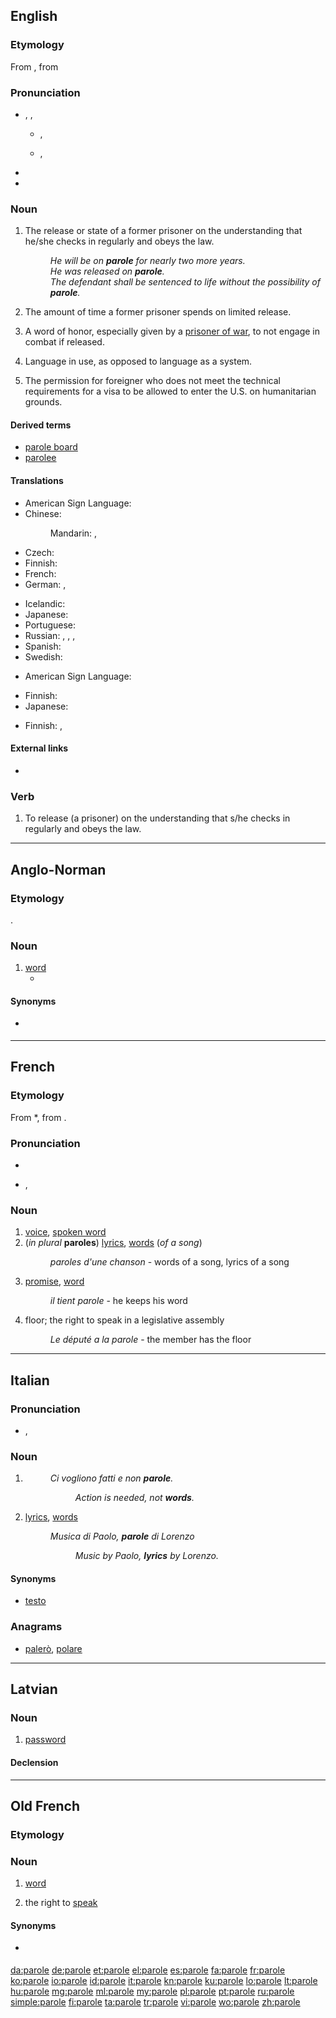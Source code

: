 {{also|Parole}}
==English==
{{wikipedia}}

===Etymology===
From {{etyl|fro|en}} {{term|parole||lang=fro|word, formal promise}}, from {{etyl|LL.}} {{term|parabola||lang=la|speech}}

===Pronunciation===
* {{enPR|pə-rōlʹ}}, {{IPA|/pəˈroːl/}}, {{X-SAMPA|/pə"ro:l/}}
** {{a|UK}} {{IPA|[pə.ˈɹəʊɫ]}}, {{X-SAMPA|[p@."r\@U5]}}
** {{a|US}} {{IPA|[pə.ˈɹoʊɫ]}}, {{X-SAMPA|[p@."r\oU5]}}
* {{rhymes|əʊl}}
* {{hyphenation|pa|role}}

===Noun===
{{en-noun|-|s}}

# The release or state of a former prisoner on the understanding that he/she checks in regularly and obeys the law.
#: ''He will be on '''parole''' for nearly two more years.''
#: ''He was released on '''parole'''.''
#: ''The defendant shall be sentenced to life without the possibility of '''parole'''.''
# The amount of time a former prisoner spends on limited release.
# {{archaic}} A word of honor, especially given by a [[prisoner of war]], to not engage in combat if released.
# {{linguistics}} Language in use, as opposed to language as a system.
# {{US|immigration law}} The permission for foreigner who does not meet the technical requirements for a visa to be allowed to enter the U.S. on humanitarian grounds.

====Derived terms====
* [[parole board]]
* [[parolee]]

====Translations====
{{trans-top|law: a release of (a prisoner)}}
* American Sign Language: {{tø|ase|BentB@BaseHand-PalmDown-OpenB@CenterSternumhigh-UlnarAcross BentB@TipHand-PalmDown-OpenB@CenterSternumhigh-UlnarAcross}}
* Chinese:
*: Mandarin: {{t|cmn|假釋|sc=Hani}},  {{t|cmn|假释|tr=jiǎshì|sc=Hani}}
* Czech: {{t|cs|podmínečné propuštění|n}}
* Finnish: {{t-|fi|ehdonalainen}}
* French: {{t|fr|libération conditionnelle|f}}
* German: {{t|de|bedingte Haftentlassung|f}},  {{t+|de|Bewährung|f}}
{{trans-mid}}
* Icelandic: {{t|is|reynslulausn|f}}
* Japanese: {{t|ja|仮釈放|tr=かりしゃくほう, kari-shakuhō}}
* Portuguese: {{t+|pt|condicional|f}}
* Russian: {{t|ru|условно-досрочное освобождение|n|tr=uslóvno-dosróčnoje osvoboždénije}},  {{t|ru|УДО|n|tr=udó, u-de-ó}},  {{t|ru|досрочное освобождение|n|tr=dosróčnoje osvoboždénije}},  {{t|ru|условное освобождение|n|tr=uslóvnoje osvoboždénije}}
* Spanish: {{t|es|libertad condicional|f}}
* Swedish: {{t|sv|villkorlig frigivning|c}}
{{trans-bottom}}

{{trans-top|an amount of time}}
* American Sign Language: {{tø|ase|BentB@BaseHand-PalmDown-OpenB@CenterSternumhigh-UlnarAcross BentB@TipHand-PalmDown-OpenB@CenterSternumhigh-UlnarAcross}}
{{trans-mid}}
* Finnish: {{t-|fi|ehdonalainen}}
* Japanese: {{t|ja|仮釈放|tr=kari-shussho}}
{{trans-bottom}}

{{trans-top|linguistics: language in use}}
* Finnish: {{t+|fi|puhekieli}},  {{t+|fi|puhe}}
{{trans-mid}}
{{trans-bottom}}

====External links====
* {{pedia|Parole (United States immigration)}}

===Verb===
{{en-verb|parol|ing}}

# {{transitive}} To release (a prisoner) on the understanding that s/he checks in regularly and obeys the law.

----

==Anglo-Norman==

===Etymology===
{{etyl|Late Latin|xno}} {{term|parabola|lang=la}}.

===Noun===
{{xno-noun|f}}

# [[word]]
#* {{quote-book|year=circa 1155|title=[http://books.google.com/books?id=meueLyU39N0C&printsec=frontcover&source=gbs_ge_summary_r&cad=0#v=onepage&q&f=false Le Roman de Brut]|author=[[w:Wace|Wace]]|passage=A ceste '''parole''' a grant bruit|translation=Saying this<!--this word--> caused uproar<!--literally, "big noise"-->}}

====Synonyms====
* {{sense|word}} {{l|xno|mot}}

----

==French==

===Etymology===
From {{etyl|VL.|fr}} *{{term||paraula|lang=la}}, from {{etyl|la|fr}} {{term|parabola||comparison|lang=la}}.

===Pronunciation===
* {{audio|Fr-parole.ogg|audio}}
* {{IPA|/pa.ʁɔl/|lang=fr}}, {{X-SAMPA|/pa.ROl/}}

===Noun===
{{fr-noun|f}}

# [[voice]], [[spoken word]]
# (''in plural'' '''paroles''') [[lyrics]], [[word]]s (''of a song'')
#: ''paroles d'une chanson'' - words of a song, lyrics of a song
# [[promise]], [[word]]
#: ''il tient parole'' - he keeps his word
# floor; the right to speak in a legislative assembly
#: ''Le député a la parole'' - the member has the floor

----

==Italian==

===Pronunciation===
* {{IPA|/paɾɔle/|lang=it}}, {{X-SAMPA|/pa4Ole/}}

===Noun===
{{head|it|noun|g=f|g2=p}}

# {{plural of|parola|lang=it}}
#: ''Ci vogliono fatti e non '''parole'''.''
#:: ''Action is needed, not '''words'''.''
# {{context|of a song}} [[lyrics]], [[word]]s
#: ''Musica di Paolo, '''parole''' di Lorenzo''
#:: ''Music by Paolo, '''lyrics''' by Lorenzo.''

====Synonyms====
* {{sense|lyrics}} [[testo]]

===Anagrams===
* [[palerò#Italian|palerò]], [[polare#Italian|polare]]

----

==Latvian==

===Noun===
{{head|lv|noun|parole|g=f}}

# [[password]]

====Declension====
{{lv-noun-d5|paro|l|ļ|e}}

----

==Old French==

===Etymology===
{{etyl|Late Latin|fro}} {{term|parabola|lang=la}}

===Noun===
{{fro-noun|f}}

# [[word]]
# {{by extension|figuratively}} the right to [[speak]]

====Synonyms====
* {{sense|word}} {{l|fro|mot}}

[[da:parole]]
[[de:parole]]
[[et:parole]]
[[el:parole]]
[[es:parole]]
[[fa:parole]]
[[fr:parole]]
[[ko:parole]]
[[io:parole]]
[[id:parole]]
[[it:parole]]
[[kn:parole]]
[[ku:parole]]
[[lo:parole]]
[[lt:parole]]
[[hu:parole]]
[[mg:parole]]
[[ml:parole]]
[[my:parole]]
[[pl:parole]]
[[pt:parole]]
[[ru:parole]]
[[simple:parole]]
[[fi:parole]]
[[ta:parole]]
[[tr:parole]]
[[vi:parole]]
[[wo:parole]]
[[zh:parole]]